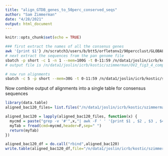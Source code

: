 ```yaml
---
title: "align_GTDB_genes_to_50perc_conserved_seqs"
author: "Sam Zimmerman"
date: "4/28/2021"
output: html_document
---
```


```r
knitr::opts_chunk$set(echo = TRUE)
```

```bash
### first extract the names of all the consenus genes
awk '{print $1'} /n/scratch3/users/b/btt5/orfletonv2/90percclust/GLOBAL-CONSERVATIVE_CONGENES_50 > /n/data1/joslin/icrb/kostic/szimmerman/OV2_fig3_4_complete_linkage/GTDB_analysis/presence_in_consensus_genes/consensus_global_conservative_genes_50perc.txt
# next extract the sequences from the pan genome file
sbatch -p short -c 1 -n 1 --mem=100G -t 0-11:59 /n/data1/joslin/icrb/kostic/szimmerman/OV2_fig3_4_complete_linkage/GTDB_analysis/presence_in_consensus_genes/subseq_highly_conserved_consensus_genes_50perc.bash
# output file is /n/data1/joslin/icrb/kostic/szimmerman/OV2_fig3_4_complete_linkage/GTDB_analysis/presence_in_consensus_genes/consensus_global_conservative_genes_50perc.faa

# now run alignments
sbatch -c 5 -p short --mem=30G -t 0-11:59 /n/data1/joslin/icrb/kostic/szimmerman/OV2_fig3_4_complete_linkage/GTDB_analysis/presence_in_consensus_genes/get_bac120_in_conserved_consensus_genes_50perc.bash /n/data1/joslin/icrb/kostic/szimmerman/OV2_fig3_4_complete_linkage/GTDB_analysis/presence_in_consensus_genes/bac120_HMM_file_locations.txt /n/data1/joslin/icrb/kostic/szimmerman/OV2_fig3_4_complete_linkage/GTDB_analysis/presence_in_consensus_genes/bac120_in_conserved_consensus_genes_50perc

```

Now combine output of alignments into a single table for consensus sequences

```r
library(data.table)
aligned_bac120_files= list.files("/n/data1/joslin/icrb/kostic/szimmerman/OV2_fig3_4_complete_linkage/GTDB_analysis/presence_in_consensus_genes/bac120_in_conserved_consensus_genes_50perc",full.names = T,pattern = "_prev.txt")

aligned_bac120 = lapply(aligned_bac120_files, function(x) {
  mycmd = paste("grep -v '#'",x,"| awk -F ' ' '{print $1 , $2 , $3 , $4 , $5 , $6 , $7 , $8 , $9 , $10}'")
  myTab = fread(cmd=mycmd,header=F,sep=" ")
  return(myTab)
})

aligned_bac120_df = do.call("rbind",aligned_bac120)
write.table(aligned_bac120_df,file="/n/data1/joslin/icrb/kostic/szimmerman/OV2_fig3_4_complete_linkage/GTDB_analysis/presence_in_consensus_genes/bac120_in_conserved_consensus_genes_50perc/gtdb_aligned_to_conserved_consensus_genes_50perc.txt",sep="\t",col.names=F,row.names=F,quote=F)
```

